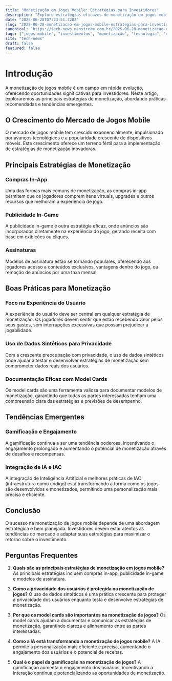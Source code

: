 ```yaml
---
title: "Monetização em Jogos Mobile: Estratégias para Investidores"
description: "Explore estratégias eficazes de monetização em jogos mobile e descubra como maximizar lucros nesse mercado crescente."
date: "2025-06-28T07:23:51.328Z"
slug: "2025-06-28-monetizacao-em-jogos-mobile-estrategias-para-investidores"
canonical: "https://tech-news.neostream.com.br/2025-06-28-monetizacao-em-jogos-mobile-estrategias-para-investidores"
tags: ["jogos mobile", "investimentos", "monetização", "tecnologia", "estratégias"]
site: "tech-news"
draft: false
featured: false
---
```


# Introdução

A monetização de jogos mobile é um campo em rápida evolução, oferecendo oportunidades significativas para investidores. Neste artigo, exploraremos as principais estratégias de monetização, abordando práticas recomendadas e tendências emergentes.

## O Crescimento do Mercado de Jogos Mobile

O mercado de jogos mobile tem crescido exponencialmente, impulsionado por avanços tecnológicos e a popularidade crescente de dispositivos móveis. Este crescimento oferece um terreno fértil para a implementação de estratégias de monetização inovadoras.

## Principais Estratégias de Monetização

### Compras In-App

Uma das formas mais comuns de monetização, as compras in-app permitem que os jogadores comprem itens virtuais, upgrades e outros recursos que melhoram a experiência de jogo.

### Publicidade In-Game

A publicidade in-game é outra estratégia eficaz, onde anúncios são incorporados diretamente na experiência do jogo, gerando receita com base em exibições ou cliques.

### Assinaturas

Modelos de assinatura estão se tornando populares, oferecendo aos jogadores acesso a conteúdos exclusivos, vantagens dentro do jogo, ou remoção de anúncios por uma taxa mensal.

## Boas Práticas para Monetização

### Foco na Experiência do Usuário

A experiência do usuário deve ser central em qualquer estratégia de monetização. Os jogadores devem sentir que estão recebendo valor pelos seus gastos, sem interrupções excessivas que possam prejudicar a jogabilidade.

### Uso de Dados Sintéticos para Privacidade

Com a crescente preocupação com privacidade, o uso de dados sintéticos pode ajudar a testar e desenvolver estratégias de monetização sem comprometer dados reais dos usuários.

### Documentação Eficaz com Model Cards

Os model cards são uma ferramenta valiosa para documentar modelos de monetização, garantindo que todas as partes interessadas tenham uma compreensão clara das estratégias e previsões de desempenho.

## Tendências Emergentes

### Gamificação e Engajamento

A gamificação continua a ser uma tendência poderosa, incentivando o engajamento prolongado e aumentando o potencial de monetização através de desafios e recompensas.

### Integração de IA e IAC

A integração de Inteligência Artificial e melhores práticas de IAC (infraestrutura como código) está transformando a forma como os jogos são desenvolvidos e monetizados, permitindo uma personalização mais precisa e eficiente.

## Conclusão

O sucesso na monetização de jogos mobile depende de uma abordagem estratégica e bem planejada. Investidores devem estar atentos às tendências do mercado e adaptar suas estratégias para maximizar o retorno sobre o investimento.

## Perguntas Frequentes

1. **Quais são as principais estratégias de monetização em jogos mobile?**
   As principais estratégias incluem compras in-app, publicidade in-game e modelos de assinatura.

2. **Como a privacidade dos usuários é protegida na monetização de jogos?**
   O uso de dados sintéticos é uma prática crescente para proteger a privacidade dos usuários enquanto testa e desenvolve estratégias de monetização.

3. **Por que os model cards são importantes na monetização de jogos?**
   Os model cards ajudam a documentar e comunicar as estratégias de monetização, garantindo clareza e alinhamento entre as partes interessadas.

4. **Como a IA está transformando a monetização de jogos mobile?**
   A IA permite a personalização mais eficiente e precisa, aumentando o engajamento dos usuários e o potencial de receitas.

5. **Qual é o papel da gamificação na monetização de jogos?**
   A gamificação aumenta o engajamento dos usuários, incentivando a interação contínua e potencializando as oportunidades de monetização.